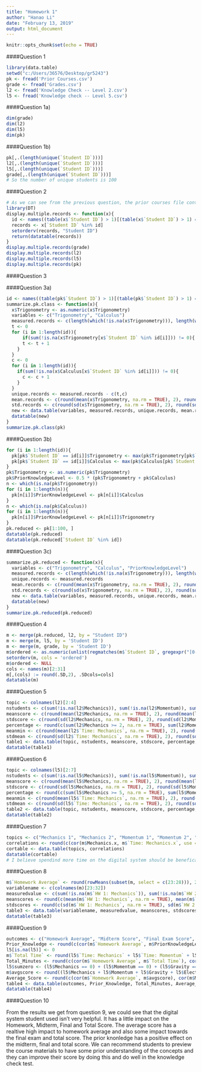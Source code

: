 ---
title: "Homework 1"
author: "Hanao Li"
date: "February 13, 2019"
output: html_document
---

```{r setup, include=FALSE}
knitr::opts_chunk$set(echo = TRUE)
```

####Question 1

```{r}
library(data.table)
setwd("c:/Users/36576/Desktop/gr5243")
pk <- fread('Prior Courses.csv')
grade <- fread('Grades.csv')
l2 <- fread('Knowledge Check -- Level 2.csv')
l5 <- fread('Knowledge check -- Level 5.csv')
```

####Question 1a)

```{r}
dim(grade)
dim(l2)
dim(l5)
dim(pk)
```

####Question 1b)

```{r}
pk[,.(length(unique(`Student ID`)))]
l2[,.(length(unique(`Student ID`)))]
l5[,.(length(unique(`Student ID`)))]
grade[,.(length(unique(`Student ID`)))]
# So the number of unique students is 100
```

####Question 2

```{r}
# As we can see from the previous question, the prior courses file contain more than 1 row per student.
library(DT)
display.multiple.records <- function(x){
  id <- names((table(x$`Student ID`) > 1)[(table(x$`Student ID`) > 1) == TRUE])
  records <- x[`Student ID` %in% id]
  setorderv(records, "Student ID")
  return(datatable(records))
}
display.multiple.records(grade)
display.multiple.records(l2)
display.multiple.records(l5)
display.multiple.records(pk)
```


####Question 3

####Question 3a)
```{r}
id <- names((table(pk$`Student ID`) > 1)[(table(pk$`Student ID`) > 1) == TRUE])
summarize.pk.class <- function(x){
  x$Trigonometry <- as.numeric(x$Trigonometry)
  variables <- c("Trigonometry", "Calculus")
  measured.records <- c(length(which(!is.na(x$Trigonometry))), length(which(!is.na(x$Calculus))))
  t <- 0
  for (i in 1:length(id)){
      if(sum(!is.na(x$Trigonometry[x$`Student ID` %in% id[i]])) != 0){
      t <- t + 1
    }
  }
  c <- 0
  for (i in 1:length(id)){
    if(sum(!is.na(x$Calculus[x$`Student ID` %in% id[i]])) != 0){
      c <- c + 1
    }
  }  
  unique.records <- measured.records - c(t,c)
  mean.records <- c(round(mean(x$Trigonometry, na.rm = TRUE), 2), round(mean(x$Calculus, na.rm = TRUE), 2))
  std.records <- c(round(sd(x$Trigonometry, na.rm = TRUE), 2), round(sd(x$Calculus, na.rm = TRUE), 2))  
  new <- data.table(variables, measured.records, unique.records, mean.records, std.records)
  datatable(new)  
}
summarize.pk.class(pk)
```

####Question 3b)
```{r}
for (i in 1:length(id)){
  pk[pk$`Student ID` == id[i]]$Trigonometry <- max(pk$Trigonometry[pk$`Student ID` %in% id[i]])
  pk[pk$`Student ID` == id[i]]$Calculus <- max(pk$Calculus[pk$`Student ID` %in% id[i]])
}
pk$Trigonometry <- as.numeric(pk$Trigonometry)
pk$PriorKnowledgeLevel <- 0.5 * (pk$Trigonometry + pk$Calculus)
n <- which(is.na(pk$Trigonometry))
for (i in 1:length(n)){
  pk[n[i]]$PriorKnowledgeLevel <- pk[n[i]]$Calculus
}
n <- which(is.na(pk$Calculus))
for (i in 1:length(n)){
  pk[n[i]]$PriorKnowledgeLevel <- pk[n[i]]$Trigonometry
}
pk.reduced <- pk[1:100, ]
datatable(pk.reduced)
datatable(pk.reduced[`Student ID` %in% id])
```

####Question 3c)
```{r}
summarize.pk.reduced <- function(x){
  variables <- c("Trigonometry", "Calculus", "PriorKnowledgeLevel")
  measured.records <- c(length(which(!is.na(x$Trigonometry))), length(which(!is.na(x$Calculus))), length(x$PriorKnowledgeLevel))
  unique.records <- measured.records
  mean.records <- c(round(mean(x$Trigonometry, na.rm = TRUE), 2), round(mean(x$Calculus, na.rm = TRUE), 2), round(mean(x$PriorKnowledgeLevel), 2))
  std.records <- c(round(sd(x$Trigonometry, na.rm = TRUE), 2), round(sd(x$Calculus, na.rm = TRUE), 2), round(sd(x$PriorKnowledgeLevel), 2))  
  new <- data.table(variables, measured.records, unique.records, mean.records, std.records)
  datatable(new)  
}
summarize.pk.reduced(pk.reduced)
```

####Question 4
```{r}
m <- merge(pk.reduced, l2, by = "Student ID")
m <- merge(m, l5, by = 'Student ID')
m <- merge(m, grade, by = 'Student ID')
m$ordered <- as.numeric(unlist(regmatches(m$`Student ID`, gregexpr("[0-9]+", m$`Student ID`))))
setorderv(m, cols = 'ordered')
m$ordered <- NULL
cols <- names(m)[2:31]
m[,(cols) := round(.SD,2), .SDcols=cols]
datatable(m)
```

####Question 5
```{r}
topic <- colnames(l2)[2:4]
nstudents <- c(sum(!is.na(l2$Mechanics)), sum(!is.na(l2$Momentum)), sum(!is.na(l2$Gravity)))
meanscore <- c(round(mean(l2$Mechanics, na.rm = TRUE), 2), round(mean(l2$Momentum, na.rm = TRUE), 2), round(mean(l2$Gravity, na.rm = TRUE), 2))
stdscore <- c(round(sd(l2$Mechanics, na.rm = TRUE), 2), round(sd(l2$Momentum, na.rm = TRUE), 2), round(sd(l2$Gravity, na.rm = TRUE), 2))
percentage <- round(c(sum(l2$Mechanics >= 2, na.rm = TRUE), sum(l2$Momentum >= 2, na.rm = TRUE), sum(l2$Gravity >= 2, na.rm = TRUE)) / nstudents, 2)
meanmin <- c(round(mean(l2$`Time: Mechanics`, na.rm = TRUE), 2), round(mean(l2$`Time: Momentum`, na.rm = TRUE), 2), round(mean(l2$`Time: Gravity`, na.rm = TRUE), 2))
stdmean <- c(round(sd(l2$`Time: Mechanics`, na.rm = TRUE), 2), round(sd(l2$`Time: Momentum`, na.rm = TRUE), 2), round(sd(l2$`Time: Gravity`, na.rm = TRUE), 2))
table1 <- data.table(topic, nstudents, meanscore, stdscore, percentage, meanmin, stdmean)
datatable(table1)
```

####Question 6
```{r}
topic <- colnames(l5)[2:7]
nstudents <- c(sum(!is.na(l5$Mechanics)), sum(!is.na(l5$Momentum)), sum(!is.na(l5$Gravity)), sum(!is.na(l5$Electricity)), sum(!is.na(l5$Magnetism)), sum(!is.na(l5$Relativity)))
meanscore <- c(round(mean(l5$Mechanics, na.rm = TRUE), 2), round(mean(l5$Momentum, na.rm = TRUE), 2), round(mean(l5$Gravity, na.rm = TRUE), 2), round(mean(l5$Electricity, na.rm = TRUE), 2), round(mean(l5$Magnetism, na.rm = TRUE), 2), round(mean(l5$Relativity, na.rm = TRUE), 2))
stdscore <- c(round(sd(l5$Mechanics, na.rm = TRUE), 2), round(sd(l5$Momentum, na.rm = TRUE), 2), round(sd(l5$Gravity, na.rm = TRUE), 2), round(sd(l5$Electricity, na.rm = TRUE), 2), round(sd(l5$Magnetism, na.rm = TRUE), 2), round(sd(l5$Relativity, na.rm = TRUE), 2))
percentage <- round(c(sum(l5$Mechanics >= 5, na.rm = TRUE), sum(l5$Momentum >= 5, na.rm = TRUE), sum(l5$Gravity >= 5, na.rm = TRUE), sum(l5$Electricity >= 5, na.rm = TRUE), sum(l5$Magnetism >= 5, na.rm = TRUE), sum(l5$Relativity >= 5, na.rm = TRUE)) / nstudents, 2)
meanmin <- c(round(mean(l5$`Time: Mechanics`, na.rm = TRUE), 2), round(mean(l5$`Time: Momentum`, na.rm = TRUE), 2), round(mean(l5$`Time: Gravity`, na.rm = TRUE), 2), round(mean(l5$`Time: Electricity`, na.rm = TRUE), 2), round(mean(l5$`Time: Magnetism`, na.rm = TRUE), 2), round(mean(l5$`Time: Relativity`, na.rm = TRUE), 2))
stdmean <- c(round(sd(l5$`Time: Mechanics`, na.rm = TRUE), 2), round(sd(l5$`Time: Momentum`, na.rm = TRUE), 2), round(sd(l5$`Time: Gravity`, na.rm = TRUE), 2), round(sd(l5$`Time: Electricity`, na.rm = TRUE), 2), round(sd(l5$`Time: Magnetism`, na.rm = TRUE), 2), round(sd(l5$`Time: Relativity`, na.rm = TRUE), 2))
table2 <- data.table(topic, nstudents, meanscore, stdscore, percentage, meanmin, stdmean)
datatable(table2)
```

####Question 7
```{r}
topics <- c("Mechanics 1", "Mechanics 2", "Momentum 1", "Momentum 2", "Gravity 1", "Gravity 2", "Electricity", "Magnetism", "Relativity")
correlations <- round(c(cor(m$Mechanics.x, m$`Time: Mechanics.x`, use = 'complete.obs'), cor(m$Mechanics.y, m$`Time: Mechanics.y`, use = 'complete.obs'), cor(m$Momentum.x, m$`Time: Momentum.x`, use = 'complete.obs'), cor(m$Momentum.y, m$`Time: Momentum.y`, use = 'complete.obs'), cor(m$Gravity.x, m$`Time: Gravity.x`, use = 'complete.obs'), cor(m$Gravity.y, m$`Time: Gravity.y`, use = 'complete.obs'), cor(m$Electricity, m$`Time: Electricity`, use = 'complete.obs'), cor(m$Magnetism, m$`Time: Magnetism`, use = 'complete.obs'), cor(m$Relativity, m$`Time: Relativity`, use = 'complete.obs')), 2)
cortable <- data.table(topics, correlations)
datatable(cortable)
# I believe spendind more time on the digital system should be benefical. But from the results, we could see that spending more time on the digital system is not benefical. The reason why it is not benefical might because students that know the materials could finish the assignments faster while students who don't understand the materials will finish those assignements slower than expected. 
```

####Question 8
```{r}
m$`Homework Average` <- round(rowMeans(subset(m, select = c(23:28))), 2)
variablename <- c(colnames(m)[23:32])
measuredvalue <- c(sum(!is.na(m$`HW 1: Mechanics`)), sum(!is.na(m$`HW 2: Momentum`)), sum(!is.na(m$`HW 3: Gravity`)), sum(!is.na(m$`HW 4: Electricity`)), sum(!is.na(m$`HW 5: Magnetism`)), sum(!is.na(m$`HW 6: Relativity`)), sum(!is.na(m$Midterm)), sum(!is.na(m$`Final Exam`)), sum(!is.na(m$`Total Score`)), sum(!is.na(m$`Homework Average`)))
meanscores <- round(c(mean(m$`HW 1: Mechanics`, na.rm = TRUE), mean(m$`HW 2: Momentum`, na.rm = TRUE), mean(m$`HW 3: Gravity`, na.rm = TRUE), mean(m$`HW 4: Electricity`, na.rm = TRUE), mean(m$`HW 5: Magnetism`, na.rm = TRUE), mean(m$`Homework Average`, na.rm = TRUE), mean(m$Midterm, na.rm = TRUE), mean(m$`Final Exam`, na.rm = TRUE), mean(m$`Total Score`, na.rm = TRUE), mean(m$`Homework Average`, na.rm = TRUE)), 2)
stdscores <- round(c(sd(m$`HW 1: Mechanics`, na.rm = TRUE), sd(m$`HW 2: Momentum`, na.rm = TRUE), sd(m$`HW 3: Gravity`, na.rm = TRUE), sd(m$`HW 4: Electricity`, na.rm = TRUE), sd(m$`HW 5: Magnetism`, na.rm = TRUE), sd(m$`Homework Average`, na.rm = TRUE), sd(m$Midterm, na.rm = TRUE), sd(m$`Final Exam`, na.rm = TRUE), sd(m$`Total Score`, na.rm = TRUE), sd(m$`Homework Average`, na.rm = TRUE)), 2)
table3 <- data.table(variablename, measuredvalue, meanscores, stdscores)
datatable(table3)
```

####Question 9
```{r}
outcomes <- c("Homework Average", "Midterm Score", "Final Exam Score", "Total Score")
Prior_Knowledge <- round(c(cor(m$`Homework Average`, m$PriorKnowledgeLevel), cor(m$Midterm, m$PriorKnowledgeLevel), cor(m$`Final Exam`, m$PriorKnowledgeLevel), cor(m$`Total Score`, m$PriorKnowledgeLevel)), 2)
l5[is.na(l5)] <- 0
m$`Total Time` <- round(l5$`Time: Mechanics` + l5$`Time: Momentum` + l5$`Time: Gravity` + l5$`Time: Electricity` + l5$`Time: Magnetism` + l5$`Time: Relativity`, 2)
Total_Minutes <- round(c(cor(m$`Homework Average`, m$`Total Time`), cor(m$Midterm, m$`Total Time`), cor(m$`Final Exam`, m$`Total Time`), cor(m$`Total Score`, m$`Total Time`)), 2)
l5$sumzero <- (l5$Mechanics == 0) + (l5$Momentum == 0) + (l5$Gravity == 0) + (l5$Electricity == 0) + (l5$Magnetism == 0) + (l5$Relativity == 0)
m$avgscore <- round((l5$Mechanics + l5$Momentum + l5$Gravity + l5$Electricity + l5$Magnetism + l5$Relativity) / (6 - l5$sumzero), 2)
Average_Score <- round(c(cor(m$`Homework Average`, m$avgscore), cor(m$Midterm, m$avgscore), cor(m$`Final Exam`, m$avgscore), cor(m$`Total Score`, m$avgscore)), 2)
table4 <- data.table(outcomes, Prior_Knowledge, Total_Minutes, Average_Score)
datatable(table4)
```

####Question 10

From the results we get from question 9, we could see that the digital system student used isn't very helpful. It has a little impact on the Homework, Midterm, Final and Total Score. The average score has a realtive high impact to homework average and also some impact towards the final exam and total score. The prior knonledge has a positive effect on the midterm, final and total score. We can recommend students to preview the course materials to have some prior understanding of the concepts and they can improve their score by doing this and do well in the knowledge check test. 





